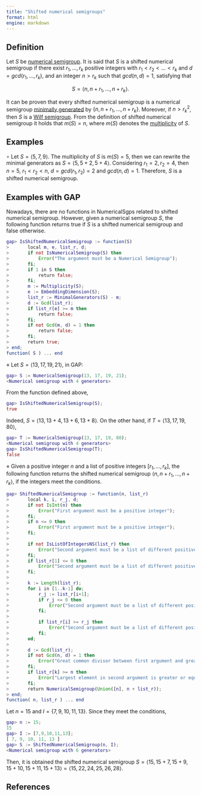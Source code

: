 ```yaml
---
title: "Shifted numerical semigroups"
format: html
engine: markdown
---
```


<!-- Apery_sets_of_shifted_N_monoids -->

<!-- Wilf survey -->

## Definition

Let $S$ be [numerical semigroup](Numerical-semigroup.qmd). It is said that $S$ is a shifted numerical semigroup if there exist $r_1, \ldots, r_k$ positive integers with $r_1 < r_2 < \ldots < r_k$ and $d = gcd(r_1, \ldots, r_k)$, and an integer $n > r_k$ such that $gcd(n, d) = 1$, satisfying that

$$
S = \langle n, n + r_1, \ldots, n + r_k \rangle.
$$

It can be proven that every shifted numerical semigroup is a numerical semigroup [minimally generated](../Basic-concepts/Minimal-set-of-generators.qmd) by $\{n, n+r_1, \ldots, n + r_k\}$. Moreover, if $n > r_k^2$, then $S$ is a [Wilf semigroup](Wilf-semigroup.qmd). From the definition of shifted numerical semigroup it holds that $m(S) = n$, where $m(S)$ denotes the [multiplicity](../Basic-concepts/Multiplicity.qmd) of $S$.

## Examples

$\circ$ Let $S = \langle 5, 7, 9 \rangle$. The multiplicity of $S$ is $m(S) = 5$, then we can rewrite the minimal generators as $S = \langle 5, 5 + 2, 5 + 4 \rangle$. Considering $r_1 = 2, r_2 = 4$, then $n = 5$, $r_1 < r_2 < n$, $d = gcd(r_1, r_2) = 2$ and $gcd(n, d) = 1$. Therefore, $S$ is a shifted numerical semigroup.

## Examples with GAP

Nowadays, there are no functions in NumericalSgps related to shifted numerical semigroup. However, given a numerical semigroup $S$, the following function returns true if $S$ is a shifted numerical semigroup and false otherwise.

``` gap
gap> IsShiftedNumericalSemigroup := function(S)
>       local m, e, list_r, d;
>       if not IsNumericalSemigroup(S) then
>           Error("The argument must be a Numerical Semigroup");
>       fi;
>       if 1 in S then
>           return false;
>       fi;
>       m := Multiplicity(S);
>       e := EmbeddingDimension(S);
>       list_r := MinimalGenerators(S) - m;
>       d := Gcd(list_r);
>       if list_r[e] >= m then
>           return false;
>       fi;
>       if not Gcd(m, d) = 1 then
>           return false;
>       fi;
>       return true;
> end;
function( S ) ... end
```

$\diamond$ Let $S = \langle 13, 17, 19, 21 \rangle$, in GAP:

``` gap
gap> S := NumericalSemigroup(13, 17, 19, 21);
<Numerical semigroup with 4 generators>
```

From the function defined above,

``` gap
gap> IsShiftedNumericalSemigroup(S);
true
```

Indeed, $S = \langle 13, 13 + 4, 13 + 6, 13 + 8 \rangle$. On the other hand, if $T = \langle 13, 17, 19, 80 \rangle$,

``` gap
gap> T := NumericalSemigroup(13, 17, 19, 80);
<Numerical semigroup with 4 generators>
gap> IsShiftedNumericalSemigroup(T);
false
```

$\diamond$ Given a positive integer $n$ and a list of positive integers $[r_1, \ldots, r_k]$, the following function returns the shifted numerical semigroup $\langle n, n + r_1, \ldots, n + r_k \rangle$, if the integers meet the conditions.

``` gap
gap> ShiftedNumericalSemigroup := function(n, list_r)
>       local k, i, r_j, d;
>       if not IsInt(n) then
>           Error("First argument must be a positive integer");
>       fi;
>       if n <= 0 then
>           Error("First argument must be a positive integer");
>       fi;
> 
>       if not IsListOfIntegersNS(list_r) then
>           Error("Second argument must be a list of different positive integers ordered from smallest to largest");
>       fi;
>       if list_r[1] <= 0 then
>           Error("Second argument must be a list of different positive integers ordered from smallest to largest");
>       fi;
> 
>       k := Length(list_r);
>       for i in [1..k-1] do;
>           r_j := list_r[i+1];
>           if r_j <= 0 then
>               Error("Second argument must be a list of different positive integers ordered from smallest to largest");
>           fi;
> 
>           if list_r[i] >= r_j then
>               Error("Second argument must be a list of different positive integers ordered from smallest to largest");
>           fi;
>       od;
> 
>       d := Gcd(list_r);
>       if not Gcd(n, d) = 1 then
>           Error("Great common divisor between first argument and great common divisor of the elements of the second argument is not 1");
>       fi;
>       if list_r[k] >= n then
>           Error("Largest element in second argument is greater or equal to first argument");
>       fi;
>       return NumericalSemigroup(Union([n], n + list_r));
> end;
function( n, list_r ) ... end
```

Let $n = 15$ and $I = \{7, 9, 10, 11, 13\}$. Since they meet the conditions,

``` gap
gap> n := 15;
15
gap> I := [7,9,10,11,13];
[ 7, 9, 10, 11, 13 ]
gap> S := ShiftedNumericalSemigroup(n, I);
<Numerical semigroup with 6 generators>
```

Then, it is obtained the shifted numerical semigroup $S = \langle 15, 15 + 7, 15 + 9, 15 + 10, 15 + 11, 15 + 13 \rangle = \langle 15, 22, 24, 25, 26, 28 \rangle$.

## References
